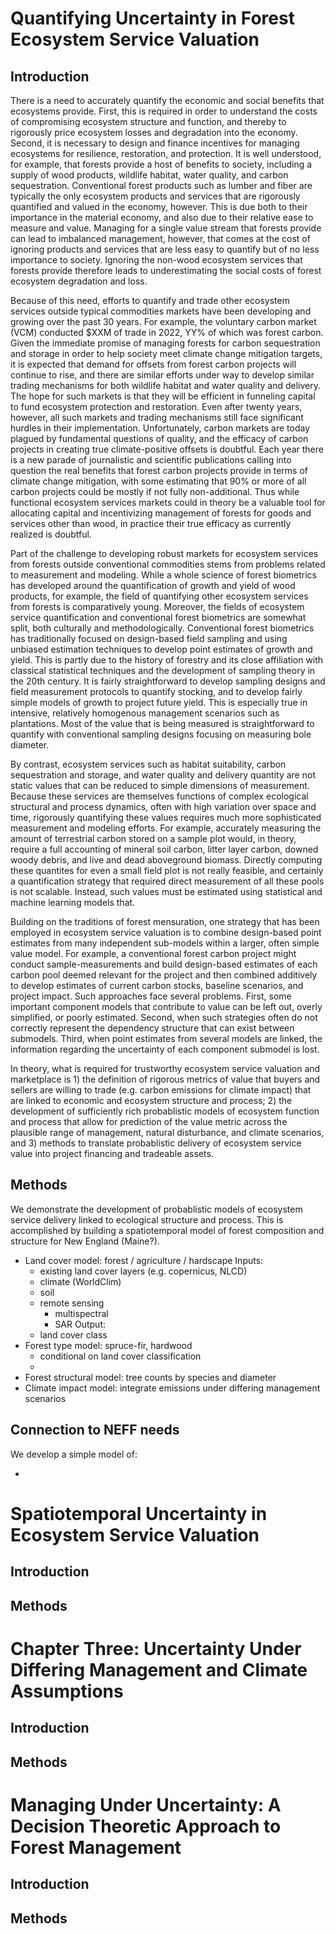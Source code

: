 # Quantifying Uncertainty in Forest Ecosystem Service Valuation

## Introduction

There is a need to accurately quantify the economic and social benefits that ecosystems provide.  First, this is required in order to understand the costs of compromising ecosystem structure and function, and thereby to rigorously price ecosystem losses and degradation into the economy. Second, it is necessary to design and finance incentives for managing ecosystems for resilience, restoration, and protection. It is well understood, for example, that forests provide a host of benefits to society, including a supply of wood products, wildlife habitat, water quality, and carbon sequestration. Conventional forest products such as lumber and fiber are typically the only ecosystem products and services that are rigorously quantified and valued in the economy, however. This is due both to their importance in the material economy, and also due to their relative ease to measure and value. Managing for a single value stream that forests provide can lead to imbalanced management, however, that comes at the cost of ignoring products and services that are less easy to quantify but of no less importance to society. Ignoring the non-wood ecosystem services that forests provide therefore leads to underestimating the social costs of forest ecosystem degradation and loss.

Because of this need, efforts to quantify and trade other ecosystem services outside typical commodities markets have been developing and growing over the past 30 years. For example, the voluntary carbon market (VCM) conducted $XXM of trade in 2022, YY% of which was forest carbon. Given the immediate promise of managing forests for carbon sequestration and storage in order to help society meet climate change mitigation targets, it is expected that demand for offsets from forest carbon projects will continue to rise, and there are similar efforts under way to develop similar trading mechanisms for both wildlife habitat and water quality and delivery. The hope for such markets is that they will be efficient in funneling capital to fund ecosystem protection and restoration. Even after twenty years, however, all such markets and trading mechanisms still face significant hurdles in their implementation. Unfortunately, carbon markets are today plagued by fundamental questions of quality, and the efficacy of carbon projects in creating true climate-positive offsets is doubtful. Each year there is a new parade of journalistic and scientific publications calling into question the real benefits that forest carbon projects provide in terms of climate change mitigation, with some estimating that 90% or more of all carbon projects could be mostly if not fully non-additional. Thus while functional ecosystem services markets could in theory be a valuable tool for allocating capital and incentivizing management of forests for goods and services other than wood, in practice their true efficacy as currently realized is doubtful.

Part of the challenge to developing robust markets for ecosystem services from forests outside conventional commodities stems from problems related to measurement and modeling. While a whole science of forest biometrics has developed around the quantification of growth and yield of wood products, for example, the field of quantifying other ecosystem services from forests is comparatively young. Moreover, the fields of ecosystem service quantification and conventional forest biometrics are somewhat split, both culturally and methodologically. Conventional forest biometrics has traditionally focused on design-based field sampling and using unbiased estimation techniques to develop point estimates of growth and yield. This is partly due to the history of forestry and its close affiliation with classical statistical techniques and the development of sampling theory in the 20th century. It is fairly straightforward to develop sampling designs and field measurement protocols to quantify stocking, and to develop fairly simple models of growth to project future yield. This is especially true in intensive, relatively homogenous management scenarios such as plantations. Most of the value that is being measured is straightforward to quantify with conventional sampling designs focusing on measuring bole diameter.

By contrast, ecosystem services such as habitat suitability, carbon sequestration and storage, and water quality and delivery quantity are not static values that can be reduced to simple dimensions of measurement. Because these services are themselves functions of complex ecological structural and process dynamics, often with high variation over space and time, rigorously quantifying these values requires much more sophisticated measurement and modeling efforts. For example, accurately measuring the amount of terrestrial carbon stored on a sample plot would, in theory, require a full accounting of mineral soil carbon, litter layer carbon, downed woody debris, and live and dead aboveground biomass. Directly computing these quantites for even a small field plot is not really feasible, and certainly a quantification strategy that required direct measurement of all these pools is not scalable. Instead, such values must be estimated using statistical and machine learning models that.

Building on the traditions of forest mensuration, one strategy that has been employed in ecosystem service valuation is to combine design-based point estimates from many independent sub-models within a larger, often simple value model. For example, a conventional forest carbon project might conduct sample-measurements and build design-based estimates of each carbon pool deemed relevant for the project and then combined additively to develop estimates of current carbon stocks, baseline scenarios, and project impact. Such approaches face several problems. First, some important component models that contribute to value can be left out, overly simplified, or poorly estimated. Second, when such strategies often do not correctly represent the dependency structure that can exist between submodels. Third, when point estimates from several models are linked, the information regarding the uncertainty of each component submodel is lost.

In theory, what is required for trustworthy ecosystem service valuation and marketplace is 1) the definition of rigorous metrics of value that buyers and sellers are willing to trade (e.g. carbon emissions for climate impact) that are linked to economic and ecosystem structure and process; 2) the development of sufficiently rich probablistic models of ecosystem function and process that allow for prediction of the value metric across the plausible range of management, natural disturbance, and climate scenarios, and 3) methods to translate probablistic delivery of ecosystem service value into project financing and tradeable assets.

## Methods

We demonstrate the development of probablistic models of ecosystem service delivery linked to ecological structure and process. This is accomplished by building a spatiotemporal model of forest composition and structure for New England (Maine?).

- Land cover model: forest / agriculture / hardscape
  Inputs:
    - existing land cover layers (e.g. copernicus, NLCD)
    - climate (WorldClim)
    - soil
    - remote sensing
      - multispectral
      - SAR
  Output:
    - land cover class
    
- Forest type model: spruce-fir, hardwood
    - conditional on land cover classification
    -

- Forest structural model: tree counts by species and diameter
- Climate impact model: integrate emissions under differing management scenarios

## Connection to NEFF needs

We develop a simple model of:

- 

# Spatiotemporal Uncertainty in Ecosystem Service Valuation

## Introduction



## Methods

# Chapter Three: Uncertainty Under Differing Management and Climate Assumptions

## Introduction

## Methods

# Managing Under Uncertainty: A Decision Theoretic Approach to Forest Management

## Introduction

## Methods

